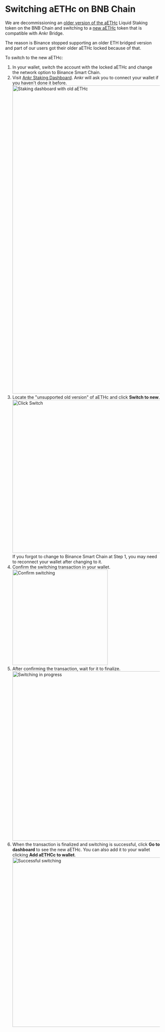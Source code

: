
# Switching aETHc on BNB Chain

We are decommissioning an [older version of the aETHc](https://bscscan.com/token/0x973616ff3b9d8f88411c5b4e6f928ee541e4d01f) Liquid Staking token on the BNB Chain and switching to a [new aETHc](https://bscscan.com/token/0xe05a08226c49b636acf99c40da8dc6af83ce5bb3) token that is compatible with Ankr Bridge.

The reason is Binance stopped supporting an older ETH bridged version and part of our users got their older aETHc locked because of that.

To switch to the new aETHc: 
1. In your wallet, switch the account with the locked aETHc and change the network option to Binance Smart Chain. 
2. Visit [Ankr Staking Dashboard](https://www.ankr.com/staking/dashboard/). Ankr will ask you to connect your wallet if you haven't done it before. 
    <img src="/docs/switch-old-aethc-to-new/dashboard-init.png" alt="Staking dashboard with old aETHc" class="responsive-pic" width="1000" />
3. Locate the "unsupported old version" of aETHc and click **Switch to new**.<br /> 
   <img src="/docs/switch-old-aethc-to-new/old-aethc-click-switch.png" alt="Click Switch" class="responsive-pic" width="497"/>
   <Callout>
     If you forgot to change to Binance Smart Chain at Step 1, you may need to reconnect your wallet after changing to it.
   </Callout>
4. Confirm the switching transaction in your wallet. <br />
   <img src="/docs/switch-old-aethc-to-new/confirm-switching.png" alt="Confirm switching" class="responsive-pic" width="310" />
5. After confirming the transaction, wait for it to finalize. <br />
   <img src="/docs/switch-old-aethc-to-new/switching-pending.png" alt="Switching in progress" class="responsive-pic" width="550" />
6. When the transaction is finalized and switching is successful, click **Go to dashboard** to see the new aETHc. 
   You can also  add it to your wallet clicking **Add aETHCc to wallet**. <br />
   <img src="/docs/switch-old-aethc-to-new/switching-success.png" alt="Successful switching" class="responsive-pic" width="550" />





